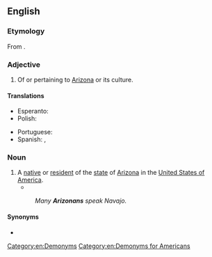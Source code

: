 ==English==

===Etymology===
From {{suffix|en|Arizona|n}}.

===Adjective===
{{en-adj|-}}

# Of or pertaining to [[Arizona]] or its culture.

====Translations====
{{trans-top|of or pertaining to Arizona}}
* Esperanto: {{t|eo|arizona}}
* Polish: {{t+|pl|arizoński|m}}
{{trans-mid}}
* Portuguese: {{t|pt|arizonense}}
* Spanish: {{t|es|arizoniano|m}}, {{t|es|arizoniana|f}}
{{trans-bottom}}

===Noun===
{{en-noun}}

# A [[native]] or [[resident]] of the [[state]] of [[Arizona]] in the [[United States of America]].
#* {{quote-journal|en|date=May 21, 2009|author=Stephen Des Georges|title=Oral history class preserves history, promotes community|work=[[w:Arizona State University|Arizona State University]]|url=http://asunews.asu.edu/node/8453
|passage=There is a great value and even a life lesson in the story of a native '''Arizonan'''.}}
#: ''Many '''Arizonans''' speak Navajo.''

====Synonyms====
* {{l|en|Arizonian}}

[[Category:en:Demonyms]]
[[Category:en:Demonyms for Americans]]